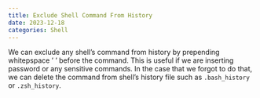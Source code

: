 ```yaml
---
title: Exclude Shell Command From History
date: 2023-12-18
categories: Shell
---
```

We can exclude any shell's command from history by prepending whitepspace ' '
before the command. This is useful if we are inserting password or any
sensitive commands. In the case that we forgot to do that, we can delete the
command from shell's history file such as `.bash_history` or `.zsh_history`.
